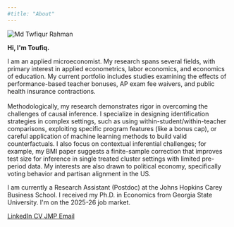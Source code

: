 ```yaml
---
#title: "About"
---
```


```{=html}
<div class="about-container-new">

  <div class="about-image-new">
    <img src="headshot2nobg2.jpg" alt="Md Twfiqur Rahman" />
  </div>

  <div class="about-text-new">
    <p class="greeting"><b>Hi, I'm Toufiq.</b></p>
    <p>I am an applied microeconomist. My research spans several fields, with primary interest in applied econometrics, labor economics, and economics of education. My current portfolio includes studies examining the effects of performance-based teacher bonuses, AP exam fee waivers, and public health insurance contractions.<br> <br>

Methodologically, my research demonstrates rigor in overcoming the challenges of causal inference. I specialize in designing identification strategies in complex settings, such as using within-student/within-teacher comparisons, exploiting specific program features (like a bonus cap), or careful application of machine learning methods to build valid counterfactuals. I also focus on contextual inferential challenges; for example, my BMI paper suggests a finite-sample correction that improves test size for inference in single treated cluster settings with limited pre-period data. My interests are also drawn to political economy, specifically voting behavior and partisan alignment in the US.</p>

    <p>I am currently a Research Assistant (Postdoc) at the Johns Hopkins Carey Business School. I received my Ph.D. in Economics from Georgia State University. I'm on the 2025-26 job market.</p>

<div class="about-links-new">
  <a href="https://www.linkedin.com/in/tofuiba/" class="icon-link">
    <i class="bi bi-linkedin"></i>
    <span>LinkedIn</span>
  </a>
  <a href="assets/CV.pdf" class="icon-link">
    <i class="bi bi-file-earmark-text"></i>
    <span>CV</span>
  </a>
  <a href="https://www.dropbox.com/scl/fi/f20cq1nmbz3yra3fj1d21/AP_Teacher_Bonus.pdf?rlkey=dw4wa61iq2b48i09c4p8hfz83&st=9cgi8om0&dl=0" class="icon-link">
    <i class="bi bi-journal-text"></i>
    <span>JMP</span>
  </a>
  <a href="mailto:mrahma44@jh.edu" class="icon-link">
    <i class="bi bi-envelope"></i>
    <span>Email</span>
  </a>
</div>
  
</div>
```
